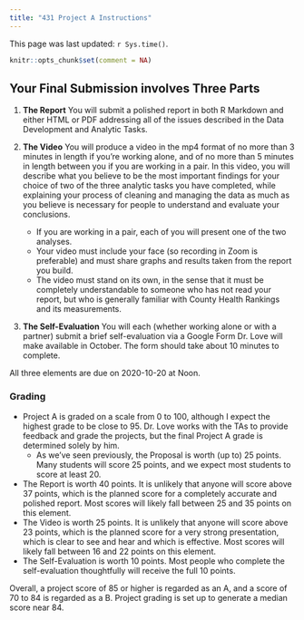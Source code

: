 ---
title: "431 Project A Instructions"
---

This page was last updated: `r Sys.time()`.

```{r setup, include=FALSE}
knitr::opts_chunk$set(comment = NA)
```

## Your Final Submission involves Three Parts

1. **The Report** You will submit a polished report in both R Markdown and either HTML or PDF addressing all of the issues described in the Data Development and Analytic Tasks.

2. **The Video** You will produce a video in the mp4 format of no more than 3 minutes in length if you're working alone, and of no more than 5 minutes in length between you if you are working in a pair. In this video, you will describe what you believe to be the most important findings for your choice of two of the three analytic tasks you have completed, while explaining your process of cleaning and managing the data as much as you believe is necessary for people to understand and evaluate your conclusions. 
    - If you are working in a pair, each of you will present one of the two analyses. 
    - Your video must include your face (so recording in Zoom is preferable) and must share graphs and results taken from the report you build. 
    - The video must stand on its own, in the sense that it must be completely understandable to someone who has not read your report, but who is generally familiar with County Health Rankings and its measurements.

3. **The Self-Evaluation** You will each (whether working alone or with a partner) submit a brief self-evaluation via a Google Form Dr. Love will make available in October. The form should take about 10 minutes to complete.

All three elements are due on 2020-10-20 at Noon.

### Grading

- Project A is graded on a scale from 0 to 100, although I expect the highest grade to be close to 95. Dr. Love works with the TAs to provide feedback and grade the projects, but the final Project A grade is determined solely by him.
    - As we've seen previously, the Proposal is worth (up to) 25 points. Many students will score 25 points, and we expect most students to score at least 20.
- The Report is worth 40 points. It is unlikely that anyone will score above 37 points, which is the planned score for a completely accurate and polished report. Most scores will likely fall between 25 and 35 points on this element. 
- The Video is worth 25 points. It is unlikely that anyone will score above 23 points, which is the planned score for a very strong presentation, which is clear to see and hear and which is effective. Most scores will likely fall between 16 and 22 points on this element.
- The Self-Evaluation is worth 10 points. Most people who complete the self-evaluation thoughtfully will receive the full 10 points.

Overall, a project score of 85 or higher is regarded as an A, and a score of 70 to 84 is regarded as a B. Project grading is set up to generate a median score near 84.


